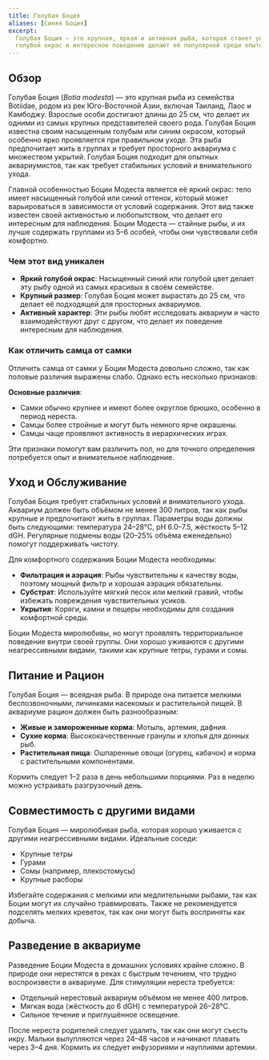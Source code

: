 ```yaml
---
title: Голубая Боция
aliases: [Синяя Боция]
excerpt:
  Голубая Боция — это крупная, яркая и активная рыба, которая станет украшением просторного аквариума. Её насыщенный
  голубой окрас и интересное поведение делают её популярной среди опытных аквариумистов.
---
```


## Обзор

Голубая Боция (_Botia modesta_) — это крупная рыба из семейства Botiidae, родом из рек Юго-Восточной Азии, включая
Таиланд, Лаос и Камбоджу. Взрослые особи достигают длины до 25 см, что делает их одними из самых крупных представителей
своего рода. Голубая Боция известна своим насыщенным голубым или синим окрасом, который особенно ярко проявляется при
правильном уходе. Эта рыба предпочитает жить в группах и требует просторного аквариума с множеством укрытий. Голубая
Боция подходит для опытных аквариумистов, так как требует стабильных условий и внимательного ухода.

Главной особенностью Боции Модеста является её яркий окрас: тело имеет насыщенный голубой или синий оттенок, который
может варьироваться в зависимости от условий содержания. Этот вид также известен своей активностью и любопытством, что
делает его интересным для наблюдения. Боции Модеста — стайные рыбы, и их лучше содержать группами из 5–6 особей, чтобы
они чувствовали себя комфортно.

### Чем этот вид уникален

- **Яркий голубой окрас**: Насыщенный синий или голубой цвет делает эту рыбу одной из самых красивых в своём семействе.
- **Крупный размер**: Голубая Боция может вырастать до 25 см, что делает её подходящей для просторных аквариумов.
- **Активный характер**: Эти рыбы любят исследовать аквариум и часто взаимодействуют друг с другом, что делает их
  поведение интересным для наблюдения.

### Как отличить самца от самки

Отличить самца от самки у Боции Модеста довольно сложно, так как половые различия выражены слабо. Однако есть несколько
признаков:

**Основные различия**:

- Самки обычно крупнее и имеют более округлое брюшко, особенно в период нереста.
- Самцы более стройные и могут быть немного ярче окрашены.
- Самцы чаще проявляют активность в иерархических играх.

Эти признаки помогут вам различить пол, но для точного определения потребуется опыт и внимательное наблюдение.

## Уход и Обслуживание

Голубая Боция требует стабильных условий и внимательного ухода. Аквариум должен быть объёмом не менее 300 литров, так
как рыбы крупные и предпочитают жить в группах. Параметры воды должны быть следующими: температура 24–28°C, pH 6.0–7.5,
жёсткость 5–12 dGH. Регулярные подмены воды (20–25% объёма еженедельно) помогут поддерживать чистоту.

Для комфортного содержания Боции Модеста необходимы:

- **Фильтрация и аэрация**: Рыбы чувствительны к качеству воды, поэтому мощный фильтр и хорошая аэрация обязательны.
- **Субстрат**: Используйте мягкий песок или мелкий гравий, чтобы избежать повреждения чувствительных усиков.
- **Укрытия**: Коряги, камни и пещеры необходимы для создания комфортной среды.

Боции Модеста миролюбивы, но могут проявлять территориальное поведение внутри своей группы. Они хорошо уживаются с
другими неагрессивными видами, такими как крупные тетры, гурами и сомы.

## Питание и Рацион

Голубая Боция — всеядная рыба. В природе она питается мелкими беспозвоночными, личинками насекомых и растительной пищей.
В аквариуме рацион должен быть разнообразным:

- **Живые и замороженные корма**: Мотыль, артемия, дафния.
- **Сухие корма**: Высококачественные гранулы и хлопья для донных рыб.
- **Растительная пища**: Ошпаренные овощи (огурец, кабачок) и корма с растительными компонентами.

Кормить следует 1–2 раза в день небольшими порциями. Раз в неделю можно устраивать разгрузочный день.

## Совместимость с другими видами

Голубая Боция — миролюбивая рыба, которая хорошо уживается с другими неагрессивными видами. Идеальные соседи:

- Крупные тетры
- Гурами
- Сомы (например, плекостомусы)
- Крупные расборы

Избегайте содержания с мелкими или медлительными рыбами, так как Боции могут их случайно травмировать. Также не
рекомендуется подселять мелких креветок, так как они могут быть восприняты как добыча.

## Разведение в аквариуме

Разведение Боции Модеста в домашних условиях крайне сложно. В природе они нерестятся в реках с быстрым течением, что
трудно воспроизвести в аквариуме. Для стимуляции нереста требуется:

- Отдельный нерестовый аквариум объёмом не менее 400 литров.
- Мягкая вода (жёсткость до 6 dGH) с температурой 26–28°C.
- Сильное течение и приглушённое освещение.

После нереста родителей следует удалить, так как они могут съесть икру. Мальки вылупляются через 24–48 часов и начинают
плавать через 3–4 дня. Кормить их следует инфузориями и науплиями артемии.

